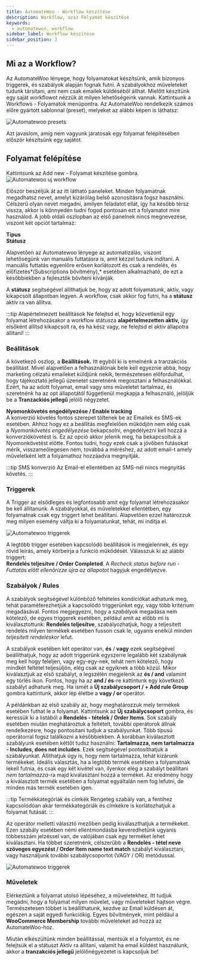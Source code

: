 ```yaml
---
title: AutomateWoo - Workflow készítése
description: Workflow, azaz Folyamat készítése
keywords:
  - automatewoo, workflow
sidebar_label: Workflow készítése 
sidebar_position: 3
---
```



## Mi az a Workflow?

Az AutomateWoo lényege, hogy folyamatokat készítsünk, amik bizonyos triggerek, és szabályok alapján fognak futni. A szabályokhoz műveleteket tudunk társítani, 
ami nem csak emailek küldéséből állhat. Mielőtt készítünk egy saját workflowot nézzük át milyen lehetőségeink vannak. Kattintsunk a Workflows - Folyamatok menüpontra.
Az AutomateWoo rendelkezik számos előre gyártott sablonnal (preset), melyeket az alábbi képen is láthatsz:

<BrowserWindow url="https://peldaweboldal.hu">
  <img src="/img/automatewoo-presets.png" alt="Automatewoo presets"></img>
</BrowserWindow>

Azt javaslom, amíg nem vagyunk járatosak egy folyamat felépítésében először készítsünk egy sajátot.

## Folyamat felépítése

Kattintsunk az Add new - Folyamat készítése gombra. 
<BrowserWindow url="https://peldaweboldal.hu">
  <img src="/img/workflow-attekintes.png" alt="Automatewoo uj workflow"></img>
</BrowserWindow>

Először beszéljük át az itt látható paneleket. Minden folyamatnak megadhatsz nevet, amelyt kizárólag belső azonosításra fogsz használni. Célszerű 
olyan nevet megadni, amilyen feladatot ellát, így ha később térsz vissza, akkor is könnyedén tudni fogod pontosan ezt a folyamatot mire használod.
A jobb oldali oszlopban az első panelnek nincs megnevezése, viszont két opciót tartalmaz:

**Típus**  
**Státusz**

Alapvetően az Automatewoo lényege az automatizálás, viszont lehetőségünk van manuális futtatásra is, amit kézzel tudunk indítani. A manuális futtatás egyenlőre erősen
korlátozott és csak a rendelés, és előfizetés*(Subscriptions bővítmény),* esetében alkalmazható, de ezt a későbbiekben a fejlesztők bővíteni kívánják.

A **státusz** segítségével állíthatjuk be, hogy az adott folyamatunk, aktív, vagy kikapcsolt állapotban legyen. A workflow, csak akkor fog futni, ha a **státusz**
aktív ra van állítva. 

:::tip Alapértelmezett beállítások
Ne felejtsd el, hogy közvetlenül egy folyamat létrehozásakor a workflow státusza **alapértelmezetten aktív,** így elsőként állítsd kikapcsolt ra, és ha kész vagy, ne felejtsd el
aktív állapotra állítani!
:::

### Beállítások
A következő oszlop, a **Beállítások.** Itt egyből ki is emelnénk a tranzakciós beállítást. Mivel alapvetően a felhasználónak bele kell egyeznie
abba, hogy marketing célzatú emaileket küldjünk nekik, természetesen előfordulhat, hogy tájékoztató jellegű üzenetet szeretnénk megosztani a felhasználókkal. 
Ezért, ha az adott folyamat, email vagy sms műveletet tartalmaz, és szeretnénk ha az opt állapotától függetlenül megkapja a felhasználó, jelöljük be a **Tranzackiós jellegű** 
jelölő négyzetet.

**Nyomonkövetés engedélyezése / Enable tracking**  
A konverzió követés fontos szerepet töltenek be az Emailek és SMS-ek esetében. Ahhoz hogy ez a beállítás megfelelően működjön
nem elég csak a *Nyomonkövetés engedélyezése* bekapcsolni, engedélyezni kell hozzá a konverziókövetést is. Ez az opció akkor jelenik meg, ha bekapcsoltuk a 
Nyomonkövetést előtte. Fontos tudni, hogy ezek csak a jövőben futásokat mérik, visszameőlegesen nem, továbbá a méréshez, az adott email-t amely műveletként lett
a folyamathoz hozzáadva megnyitják.

:::tip SMS konverzió
Az Email-el ellentétben az SMS-nél nincs megnyitás követés.
:::

### Triggerek
A Trigger az elsődleges és legfontosabb amit egy folyamat létrehozásakor be kell állítanunk. A szabályokkal, és műveletekkel ellentétben, egy folyamatnak csak egy 
triggert lehet beállítani. Alapvetően ezzel határozzuk meg milyen esemény váltja ki a folyamatunkat, tehát, mi indítja el.

<BrowserWindow url="https://peldaweboldal.hu">
  <img src="/img/folyamat-trigger.png" alt="Automatewoo triggerek"></img>
</BrowserWindow>

A legtöbb trigger esetében kapcsolódó beállítások is megjelennek, és egy rövid leírás, amely körbeírja a funkció működését.
Válasszuk ki az alábbi triggert:   
**Rendelés teljesítve / Order Completed**. A *Recheck status before run - Futtatás előtt ellenőrizze újra az állapotot* hagyjuk engedélyezve.

### Szabályok / Rules
A szabályok segítségével különböző feltételes kondíciókat adhatunk meg, tehát paraméterezhetjük a kapcsolódó triggerünket egy, vagy több kritérium megadásával.
Fontos megjegyezni, hogy a *szabályok* megadása nem kötelező, de egyes triggerek esetében, például amit az előbb mi is kiválasztottunk: **Rendelés teljesítve**,
szabályozhatjuk, hogy a teljesített rendelés milyen termékek esetében fusson csak le, ugyanis enélkül minden *teljesített rendeléskor* lefut.

A szabályok esetében két operátor van, **és** / **vagy** ezek segítségével beállíthatjuk, hogy az adott triggerünk egyszerre legalább két szabálynak
meg kell hogy feleljen, vagy egy-egy-nek, tehát nem kötelező, hogy mindkét feltétel teljesüljön, elég csak az egyiknek a több közül. Mikor kiválasztjuk az első szabályt, 
a legszélén megjelenik az **és / and** valamint egy törlés ikon. Fontos, hogy ha az **and / és**-re kattintunk egy következő szabályt adhatunk meg. Ha ismét a
**Új szabálycsoport / + Add rule Group** gombra kattintunk, akkor lép életbe a **vagy / or** operátor.

A példánkban az első szabály az, hogy meghatározzuk mely termékek esetében futhat le a folyamat. Kattintsunk az **Új szabálycsoport** gombra, és keressük ki a listából
a **Rendelés - tételek / Order Items**. Sok szabály esetében miután meghatároztuk a feltételt, további operátorok állnak rendelkezésre, hogy pontosítani tudjuk a szabályunkat.
Több típusú operátorral fogsz találkozni a későbbiekben. A korábban kiválasztott szabályunk esetében kéttőt tudsz használni: **Tartalmazza, nem tartalmazza - Includes, does not includes**. 
Ezek segítségével pontosíthatjuk a szabályunkat. Állíthatjuk úgy is, hogy nem tartalmazza, tehát kizárunk termékeket. Ideális választás, ha a legtöbb termék esetében
a folyamatnak lekell futnia, és csak egy két kivétel van, ilyenkor elég a szabályt beállítani *nem tartalmazza*-ra majd kiválasztani hozzá a terméket. Az eredmény
hogy a kiválasztott termék esetében a folyamat egyáltalán nem fog lefutni, de minden más termék esetében igen.

:::tip Termékkategóriák és címkék
Rengeteg szabály van, a fentihez kapcsolódóan akár termékkategóriák és címkékre is korlátozhatjuk a folyamat futását.
:::

Az operátor melletti választó mezőben pedig kiválaszthatjuk a termékeket. Ezen szabály esetében némi ellentmondásba keveredhetünk ugyanis többesszám jelzéssel van, 
de valójában csak egy terméket lehet kiválasztani. Ha többet szeretnénk, célszerűbb a **Rendelés - tétel neve szöveges egyezést / Order Item name  text match** szabályt kiválasztani, 
vagy használjunk további szabálycsoportot (VAGY / OR) metódussal.

<BrowserWindow url="https://peldaweboldal.hu">
  <img src="/img/multilpletermektrigger.png" alt="Automatewoo triggerek"></img>
</BrowserWindow>


### Műveletek

Elérkeztünk a folyamat utolsó lépéséhez, a műveletekhez. Itt tudjuk megadni, hogy a folyamat milyen művelet, vagy műveleteket hajtson végre.
Természetesen többet is beállíthatunk, kezdve az Email küldésen át, egészen a saját egyedi funkciókig. Egyes bővítmények, mint például a **WooCommerce Membership**
további műveleteket ad hozzá az AutomateWoo-hoz.

Miután elkészültünk minden beállítással, mentsük el a folyamtot, és ne felejtsük el a státuszt Aktív ra állítani, valamit ha email küldést használunk, akkor 
a **tranzakciós jellegű** jelölőnégyezetet is kapcsoljuk be!
